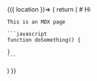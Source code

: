 

<Location>
    {({ location })=> {
      return (

  <Layout location={location}>
    # Hi

    This is an MDX page

    ```javascript
    function doSomething() {

    }
    ```

  </Layout>
      )
  }}
</Location>
